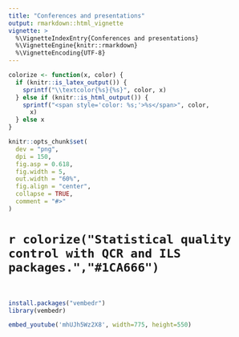 ```yaml
---
title: "Conferences and presentations"
output: rmarkdown::html_vignette
vignette: >
  %\VignetteIndexEntry{Conferences and presentations}
  %\VignetteEngine{knitr::rmarkdown}
  %\VignetteEncoding{UTF-8}
---
```


```r
colorize <- function(x, color) {
  if (knitr::is_latex_output()) {
    sprintf("\\textcolor{%s}{%s}", color, x)
  } else if (knitr::is_html_output()) {
    sprintf("<span style='color: %s;'>%s</span>", color,
      x)
  } else x
}
```
```r
knitr::opts_chunk$set(
  dev = "png",
  dpi = 150,
  fig.asp = 0.618,
  fig.width = 5,
  out.width = "60%",
  fig.align = "center",
  collapse = TRUE,
  comment = "#>"
)
```

# `r colorize("Statistical quality control with QCR and ILS packages.","#1CA666")`

<br>

```r
install.packages("vembedr")
library(vembedr)
```


```r
embed_youtube('mhUJh5Wz2X8', width=775, height=550)
```
<br>


